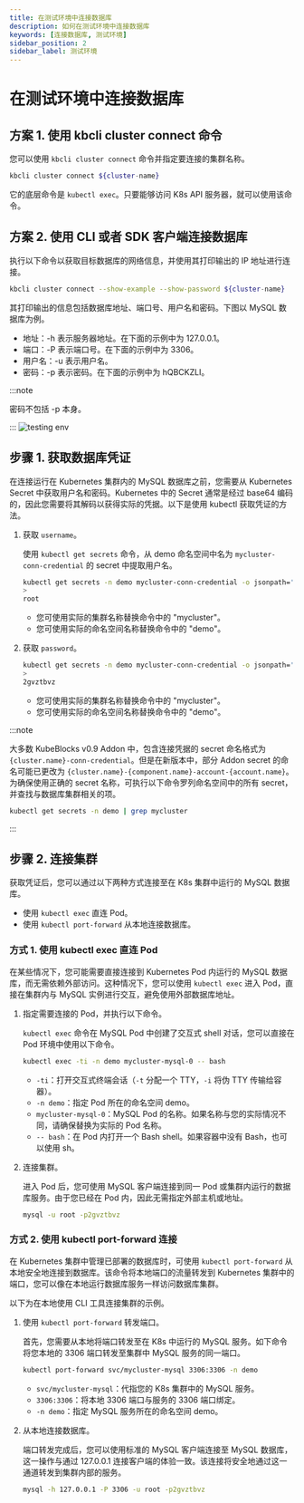 ```yaml
---
title: 在测试环境中连接数据库
description: 如何在测试环境中连接数据库
keywords: [连接数据库, 测试环境]
sidebar_position: 2
sidebar_label: 测试环境
---
```



# 在测试环境中连接数据库

<Tabs>

<TabItem value="kbcli" label="kbcli" default>

## 方案 1. 使用 kbcli cluster connect 命令

您可以使用 `kbcli cluster connect` 命令并指定要连接的集群名称。

```bash
kbcli cluster connect ${cluster-name}
```

它的底层命令是 `kubectl exec`。只要能够访问 K8s API 服务器，就可以使用该命令。

## 方案 2. 使用 CLI 或者 SDK 客户端连接数据库

执行以下命令以获取目标数据库的网络信息，并使用其打印输出的 IP 地址进行连接。

```bash
kbcli cluster connect --show-example --show-password ${cluster-name}
```

其打印输出的信息包括数据库地址、端口号、用户名和密码。下图以 MySQL 数据库为例。

- 地址：-h 表示服务器地址。在下面的示例中为 127.0.0.1。
- 端口：-P 表示端口号。在下面的示例中为 3306。
- 用户名：-u 表示用户名。
- 密码：-p 表示密码。在下面的示例中为 hQBCKZLI。

:::note

密码不包括 -p 本身。

:::
![testing env](/img/docs/zh/connect-to-database-in-testing-env.png)

</TabItem>

<TabItem value="kubectl" label="kubeclt">

## 步骤 1. 获取数据库凭证

在连接运行在 Kubernetes 集群内的 MySQL 数据库之前，您需要从 Kubernetes Secret 中获取用户名和密码。Kubernetes 中的 Secret 通常是经过 base64 编码的，因此您需要将其解码以获得实际的凭据。以下是使用 kubectl 获取凭证的方法。

1. 获取 `username`。

   使用 `kubectl get secrets` 命令，从 demo 命名空间中名为 `mycluster-conn-credential` 的 secret 中提取用户名。

   ```bash
   kubectl get secrets -n demo mycluster-conn-credential -o jsonpath='{.data.username}' | base64 -d
   >
   root
   ```

   - 您可使用实际的集群名称替换命令中的 "mycluster"。
   - 您可使用实际的命名空间名称替换命令中的 "demo"。

2. 获取 `password`。

   ```bash
   kubectl get secrets -n demo mycluster-conn-credential -o jsonpath='{.data.password}' | base64 -d
   >
   2gvztbvz
   ```

   - 您可使用实际的集群名称替换命令中的 "mycluster"。
   - 您可使用实际的命名空间名称替换命令中的 "demo"。

:::note

大多数 KubeBlocks v0.9 Addon 中，包含连接凭据的 secret 命名格式为 `{cluster.name}-conn-credential`。但是在新版本中，部分 Addon secret 的命名可能已更改为 `{cluster.name}-{component.name}-account-{account.name}`。为确保使用正确的 secret 名称，可执行以下命令罗列命名空间中的所有 secret，并查找与数据库集群相关的项。

```bash
kubectl get secrets -n demo | grep mycluster
```

:::

## 步骤 2. 连接集群

获取凭证后，您可以通过以下两种方式连接至在 K8s 集群中运行的 MySQL 数据库。

- 使用 `kubectl exec` 直连 Pod。
- 使用 `kubectl port-forward` 从本地连接数据库。

### 方式 1. 使用 kubectl exec 直连 Pod

在某些情况下，您可能需要直接连接到 Kubernetes Pod 内运行的 MySQL 数据库，而无需依赖外部访问。这种情况下，您可以使用 `kubectl exec` 进入 Pod，直接在集群内与 MySQL 实例进行交互，避免使用外部数据库地址。

1. 指定需要连接的 Pod，并执行以下命令。

   `kubectl exec` 命令在 MySQL Pod 中创建了交互式 shell 对话，您可以直接在 Pod 环境中使用以下命令。

   ```bash
   kubectl exec -ti -n demo mycluster-mysql-0 -- bash
   ```

   - `-ti`：打开交互式终端会话（`-t` 分配一个 TTY，`-i` 将伪 TTY 传输给容器）。
   - `-n demo`：指定 Pod 所在的命名空间 demo。
   - `mycluster-mysql-0`：MySQL Pod 的名称。如果名称与您的实际情况不同，请确保替换为实际的 Pod 名称。
   - `-- bash`：在 Pod 内打开一个 Bash shell。如果容器中没有 Bash，也可以使用 sh。

2. 连接集群。

   进入 Pod 后，您可使用 MySQL 客户端连接到同一 Pod 或集群内运行的数据库服务。由于您已经在 Pod 内，因此无需指定外部主机或地址。

   ```bash
   mysql -u root -p2gvztbvz
   ```

### 方式 2. 使用 kubectl port-forward 连接

在 Kubernetes 集群中管理已部署的数据库时，可使用 `kubectl port-forward` 从本地安全地连接到数据库。该命令将本地端口的流量转发到 Kubernetes 集群中的端口，您可以像在本地运行数据库服务一样访问数据库集群。

以下为在本地使用 CLI 工具连接集群的示例。

1. 使用 `kubectl port-forward` 转发端口。

   首先，您需要从本地将端口转发至在 K8s 中运行的 MySQL 服务。如下命令将您本地的 3306 端口转发至集群中 MySQL 服务的同一端口。

   ```bash
   kubectl port-forward svc/mycluster-mysql 3306:3306 -n demo
   ```

   - `svc/mycluster-mysql`：代指您的 K8s 集群中的 MySQL 服务。
   - `3306:3306`：将本地 3306 端口与服务的 3306 端口绑定。
   - `-n demo`：指定 MySQL 服务所在的命名空间 demo。

2. 从本地连接数据库。

   端口转发完成后，您可以使用标准的 MySQL 客户端连接至 MySQL 数据库，这一操作与通过 127.0.0.1 连接客户端的体验一致。该连接将安全地通过这一通道转发到集群内部的服务。

   ```bash
   mysql -h 127.0.0.1 -P 3306 -u root -p2gvztbvz
   ```

</TabItem>

</Tabs>
